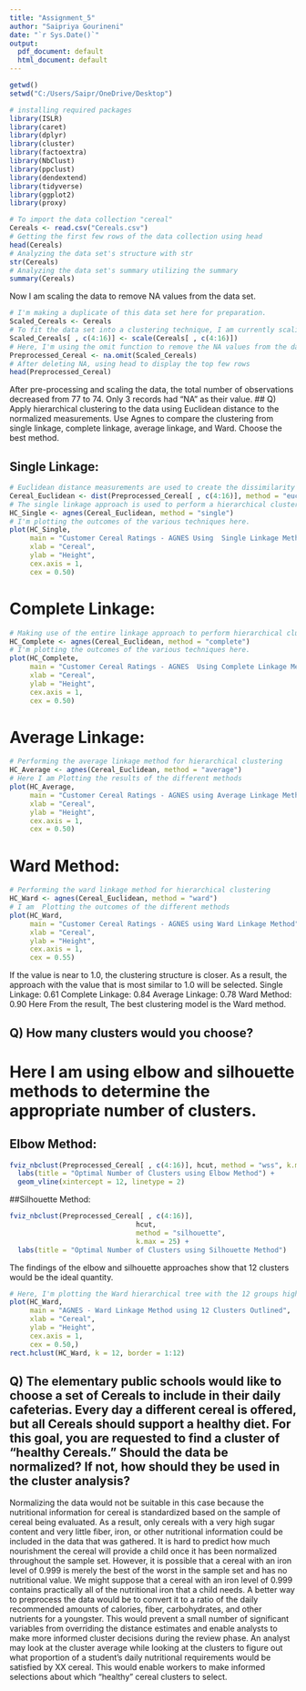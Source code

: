 ---
title: "Assignment_5"
author: "Saipriya Gourineni"
date: "`r Sys.Date()`"
output:
  pdf_document: default
  html_document: default
---

```{r}
getwd()
setwd("C:/Users/Saipr/OneDrive/Desktop")
```

```{r}
# installing required packages
library(ISLR)
library(caret)
library(dplyr)
library(cluster)
library(factoextra)
library(NbClust)
library(ppclust)
library(dendextend)
library(tidyverse)
library(ggplot2)
library(proxy)
```


```{r}
# To import the data collection "cereal"
Cereals <- read.csv("Cereals.csv")
# Getting the first few rows of the data collection using head
head(Cereals)
# Analyzing the data set's structure with str
str(Cereals)
# Analyzing the data set's summary utilizing the summary
summary(Cereals)
```
Now I am scaling the data to remove  NA values from the data set.
```{r}
# I'm making a duplicate of this data set here for preparation.
Scaled_Cereals <- Cereals
# To fit the data set into a clustering technique, I am currently scaling it.
Scaled_Cereals[ , c(4:16)] <- scale(Cereals[ , c(4:16)])
# Here, I'm using the omit function to remove the NA values from the data set.
Preprocessed_Cereal <- na.omit(Scaled_Cereals)
# After deleting NA, using head to display the top few rows
head(Preprocessed_Cereal)
```
 After pre-processing and scaling the data, the total number of observations decreased from 77 to 74. Only 3 records had "NA" as their value.
## Q) Apply hierarchical clustering to the data using Euclidean distance to the normalized measurements. Use Agnes to compare the clustering from  single linkage, complete linkage, average linkage, and Ward. Choose the best method.

## Single Linkage:
```{r}
# Euclidean distance measurements are used to create the dissimilarity matrix for all the numerical values in the data set.
Cereal_Euclidean <- dist(Preprocessed_Cereal[ , c(4:16)], method = "euclidean")
# The single linkage approach is used to perform a hierarchical clustering.
HC_Single <- agnes(Cereal_Euclidean, method = "single")
# I'm plotting the outcomes of the various techniques here.
plot(HC_Single, 
     main = "Customer Cereal Ratings - AGNES Using  Single Linkage Method",
     xlab = "Cereal",
     ylab = "Height",
     cex.axis = 1,
     cex = 0.50)
```

# Complete Linkage:
```{r}
# Making use of the entire linkage approach to perform hierarchical clustering
HC_Complete <- agnes(Cereal_Euclidean, method = "complete")
# I'm plotting the outcomes of the various techniques here.
plot(HC_Complete, 
     main = "Customer Cereal Ratings - AGNES  Using Complete Linkage Method",
     xlab = "Cereal",
     ylab = "Height",
     cex.axis = 1,
     cex = 0.50)
```

# Average Linkage:
```{r}
# Performing the average linkage method for hierarchical clustering
HC_Average <- agnes(Cereal_Euclidean, method = "average")
# Here I am Plotting the results of the different methods
plot(HC_Average, 
     main = "Customer Cereal Ratings - AGNES using Average Linkage Method",
     xlab = "Cereal",
     ylab = "Height",
     cex.axis = 1,
     cex = 0.50)
```

# Ward Method:
```{r}
# Performing the ward linkage method for hierarchical clustering
HC_Ward <- agnes(Cereal_Euclidean, method = "ward")
# I am  Plotting the outcomes of the different methods
plot(HC_Ward, 
     main = "Customer Cereal Ratings - AGNES using Ward Linkage Method",
     xlab = "Cereal",
     ylab = "Height",
     cex.axis = 1,
     cex = 0.55)
```
If the value is near to 1.0, the clustering structure is closer. As a result, the approach with the value that is most similar to 1.0 will be selected.
Single Linkage: 0.61
Complete Linkage: 0.84
Average Linkage: 0.78
Ward Method: 0.90
Here From the result, The best clustering model is the Ward method.

## Q) How many clusters would you choose? 

# Here I am using elbow and silhouette methods to determine the appropriate number of clusters.

## Elbow Method:
```{r}
fviz_nbclust(Preprocessed_Cereal[ , c(4:16)], hcut, method = "wss", k.max = 25) +
  labs(title = "Optimal Number of Clusters using Elbow Method") +
  geom_vline(xintercept = 12, linetype = 2)
```

##Silhouette Method:
```{r}
fviz_nbclust(Preprocessed_Cereal[ , c(4:16)], 
                               hcut, 
                               method = "silhouette", 
                               k.max = 25) +
  labs(title = "Optimal Number of Clusters using Silhouette Method")
```
The findings of the elbow and silhouette approaches show that 12 clusters would be the ideal quantity.
```{r}
# Here, I'm plotting the Ward hierarchical tree with the 12 groups highlighted for reference.
plot(HC_Ward, 
     main = "AGNES - Ward Linkage Method using 12 Clusters Outlined",
     xlab = "Cereal",
     ylab = "Height",
     cex.axis = 1,
     cex = 0.50,)
rect.hclust(HC_Ward, k = 12, border = 1:12)
```


## Q) The elementary public schools would like to choose a set of Cereals to include in their daily cafeterias. Every day a different cereal is offered, but all Cereals should support a healthy diet. For this goal, you are requested to find a cluster of “healthy Cereals.” Should the data be normalized? If not, how should they be used in the cluster analysis? 

Normalizing the data would not be suitable in this case because the nutritional information for cereal is standardized based on the sample of cereal being evaluated.
As a result, only cereals with a very high sugar content and very little fiber, iron, or other nutritional information could be included in the data that was gathered. It is hard to predict how much nourishment the cereal will provide a child once it has been normalized throughout the sample set.
However, it is possible that a cereal with an iron level of 0.999 is merely the best of the worst in the sample set and has no nutritional value. We might suppose that a cereal with an iron level of 0.999 contains practically all of the nutritional iron that a child needs.
A better way to preprocess the data would be to convert it to a ratio of the daily recommended amounts of calories, fiber, carbohydrates, and other nutrients for a youngster. This would prevent a small number of significant variables from overriding the distance estimates and enable analysts to make more informed cluster decisions during the review phase.
An analyst may look at the cluster average while looking at the clusters to figure out what proportion of a student's daily nutritional requirements would be satisfied by XX cereal. This would enable workers to make informed selections about which "healthy" cereal clusters to select.






